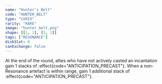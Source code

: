 ```yaml
---
name: "Hunter's Belt"
code: "HUNTER_BELT"
type: "CURIO"
rarity: "RARE"
image: "hunter_belt.png"
shape: [[1, 1], [1, 1]]
tags: ["RESONANCE"]
diskSlot: 0
canExchange: false
---
```


At the end of the round, allies who have not actively casted an incantation gain 1 stacks of :effect{code="ANTICIPATION_PRECAST"}. When a non-Resonance artefact is within range, gain 1 additional stack of :effect{code="ANTICIPATION_PRECAST"}.
